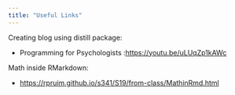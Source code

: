 ```yaml
---
title: "Useful Links"
---
```

Creating blog using distill package: 

- Programming for Psychologists :<https://youtu.be/uLUqZp1kAWc>

Math inside RMarkdown:

- <https://rpruim.github.io/s341/S19/from-class/MathinRmd.html>